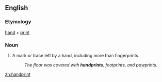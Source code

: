 
== English ==
===Etymology===
[[hand]] + [[print]]

===Noun===
{{en-noun}}
# A mark or trace left by a hand, including more than fingerprints.
#: ''The floor was covered with '''handprints''', footprints, and pawprints.''

[[zh:handprint]]